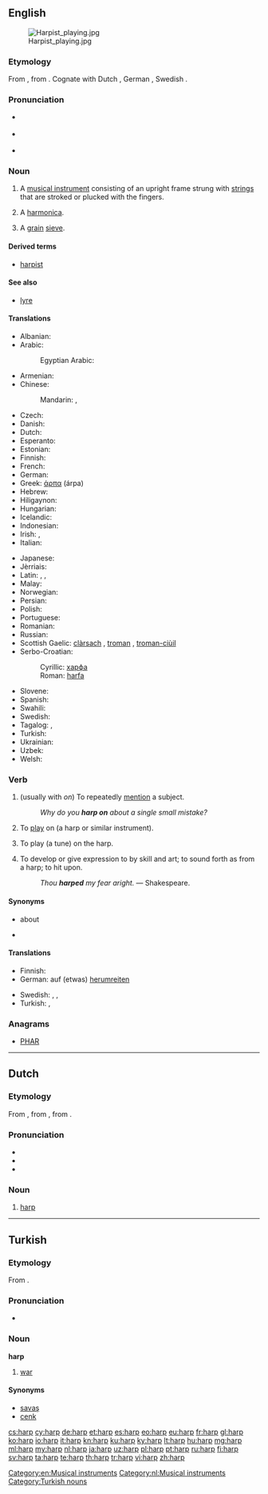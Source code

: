 {{also|Harp}}
==English==

{{wikipedia}}
[[Image:Harpist playing.jpg|thumb]]

===Etymology===
From {{etyl|ang|en}} {{term|hearpe|lang=ang}}, from {{etyl|gem-pro|en}} {{term/t|gem-pro|*harpǭ}}. Cognate with Dutch {{term|harp|lang=nl}}, German {{term|Harfe|lang=de}}, Swedish {{term|harpa|lang=sv}}.

===Pronunciation===
* {{a|UK}} {{IPA|/hɑːp/}}
* {{a|US}} {{IPA|/hɑɹp/}}
* {{rhymes|ɑː(r)p}}

===Noun===
{{en-noun}}

# A [[musical instrument]] consisting of an upright frame strung with [[string]]s that are stroked or plucked with the fingers.
# {{context|colloquial|lang=en}} A [[harmonica]].
# {{context|Scotland|lang=en}} A [[grain]] [[sieve]].

====Derived terms====
* [[harpist]]

====See also====
* [[lyre]]

====Translations====
{{trans-top|musical instrument}}
* Albanian: {{t-|sq|harpë|f}}
* Arabic: {{t-|ar|قيثارة|f|tr=qiθara|sc=Arab}}
*: Egyptian Arabic: {{tø|arz|هارب|m|tr=harb|sc=Arab}}
* Armenian: {{t-|hy|տավիղ|tr=taviġ}}
* Chinese:
*: Mandarin: {{t-|cmn|豎琴|sc=Hani}}, {{t-|cmn|竖琴|tr=shùqín|sc=Hani}}
* Czech: {{t+|cs|harfa|f}}
* Danish: {{t-|da|harpe}}
* Dutch: {{t+|nl|harp|f}}
* Esperanto: {{t-|eo|harpo}}
* Estonian: {{t-|et|harf}}
* Finnish: {{t+|fi|harppu}}
* French: {{t+|fr|harpe|f}}
* German: {{t+|de|Harfe|f}}
* Greek: [[άρπα]] (árpa) {{f}}
* Hebrew: {{t+|he|נֵבֶל}}
* Hiligaynon: {{tø|hil|arpa|alt=árpa}}
* Hungarian: {{t+|hu|hárfa}}
* Icelandic: {{t+|is|harpa}}
* Indonesian: {{t+|id|harpa}}
* Irish: {{t+|ga|cláirseach|f}}, {{t+|ga|cruit|f}}
* Italian: {{t+|it|arpa|f}}
{{trans-mid}}
* Japanese: {{t+|ja|ハープ|sc=Jpan|tr=hāpu}}
* Jèrriais: {{tø|roa-jer|harpe|f}}
* Latin: {{t-|la|sambuca|f}}, {{t-|la|harpa|f}}, {{t-|la|psalterium|n}}
* Malay: {{t-|ms|harpa}}
* Norwegian: {{t+|no|harpe|m|f}}
* Persian: {{t+|fa|چنگ|tr=čang|sc=fa-Arab}}
* Polish: {{t+|pl|harfa|f}}
* Portuguese: {{t+|pt|harpa|f}}
* Romanian: {{t-|ro|harfă|f}}
* Russian: {{t+|ru|арфа|f|tr=árfa}}
* Scottish Gaelic: [[clàrsach]] {{f}}, [[troman]] {{m}}, [[troman-ciùil]] {{m}}
* Serbo-Croatian:
*: Cyrillic: [[харфа#Serbo-Croatian|харфа]] {{f}}
*: Roman: [[harfa#Serbo-Croatian|harfa]] {{f}}
* Slovene: {{t+|sl|harfa|f}}
* Spanish: {{t+|es|arpa|f}}
* Swahili: {{t-|sw|kinubi}}
* Swedish: {{t+|sv|harpa|c}}
* Tagalog: {{t-|tl|arpa|f}}, {{t+|tl|alpa}}
* Turkish: {{t+|tr|arp}}
* Ukrainian: {{t+|uk|арфа|tr=árfa|sc=Cyrl}}
* Uzbek: {{t-|uz|arfa}}
* Welsh: {{t+|cy|telyn|f}}
{{trans-bottom}}

===Verb===
{{en-verb}}

# (usually with ''on'') To repeatedly [[mention]] a subject.
#: ''Why do you '''harp on''' about a single small mistake?''
# {{context|transitive|lang=en}} To [[play]] on (a harp or similar instrument).
# {{context|transitive|lang=en}} To play (a tune) on the harp.
# {{context|transitive|lang=en}} To develop or give expression to by skill and art; to sound forth as from a harp; to hit upon.
#: ''Thou '''harped''' my fear aright.'' &mdash; Shakespeare.

====Synonyms====
* {{l|en|keep on}} about
* {{l|en|perseverate}}

====Translations====
{{trans-top|to repeatedly mention a subject}}
* Finnish: {{t+|fi|jankuttaa}}
* German: auf (etwas) [[herumreiten]]
{{trans-mid}}
* Swedish: {{t+|sv|tjata}}, {{t+|sv|älta}}, {{t+|sv|mala}}
* Turkish: {{t-|tr|ısrarla belirtmek}}, {{qualifier|bir şeyin}} {{t-|tr|ısrarla üzerinde durmak}}
{{trans-bottom}}

===Anagrams===
* [[PHAR#English|PHAR]]

[[Category:en:Musical instruments]]

----

==Dutch==
{{wikipedia|lang=nl}}

===Etymology===
From {{etyl|dum|nl}} {{term|harpe|lang=dum}}, from {{etyl|odt|nl}} {{term/t|odt|*harpa}}, from {{etyl|gem-pro|nl}} {{term/t|gem-pro|*harpǭ}}.

===Pronunciation===
* {{rhymes|ɑrp|lang=nl}}
* {{audio|Nl-harp.ogg|audio}}
* {{IPA|/hɑrp/|lang=nl}}

===Noun===
{{nl-noun|f|g2=m|harpen|harpje}}

# [[#English|harp]]

[[Category:nl:Musical instruments]]

----

==Turkish==

===Etymology===
From {{etyl|ar|tr}} {{term|حرب|tr=ḥarb|lang=ar|sc=Arab}}.

===Pronunciation===
* {{IPA|/hɑrp/|lang=tr}}

===Noun===
'''harp'''

# {{context|dated|lang=tr}} [[war]]

====Synonyms====
* [[savaş]]
* [[cenk]]

[[Category:Turkish nouns]]

[[cs:harp]]
[[cy:harp]]
[[de:harp]]
[[et:harp]]
[[es:harp]]
[[eo:harp]]
[[eu:harp]]
[[fr:harp]]
[[gl:harp]]
[[ko:harp]]
[[io:harp]]
[[it:harp]]
[[kn:harp]]
[[ku:harp]]
[[ky:harp]]
[[lt:harp]]
[[hu:harp]]
[[mg:harp]]
[[ml:harp]]
[[my:harp]]
[[nl:harp]]
[[ja:harp]]
[[uz:harp]]
[[pl:harp]]
[[pt:harp]]
[[ru:harp]]
[[fi:harp]]
[[sv:harp]]
[[ta:harp]]
[[te:harp]]
[[th:harp]]
[[tr:harp]]
[[vi:harp]]
[[zh:harp]]